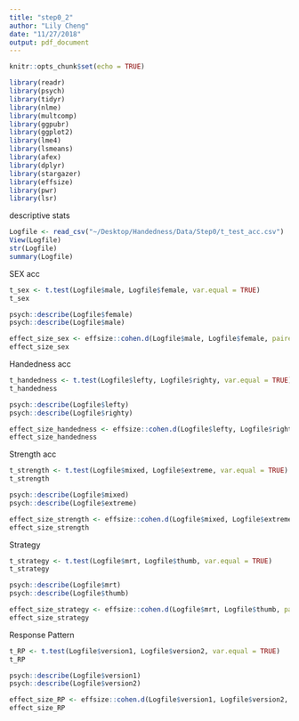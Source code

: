 ```yaml
---
title: "step0_2"
author: "Lily Cheng"
date: "11/27/2018"
output: pdf_document
---
```


```r
knitr::opts_chunk$set(echo = TRUE)
```

```r
library(readr)
library(psych)
library(tidyr)
library(nlme)
library(multcomp)
library(ggpubr)
library(ggplot2)
library(lme4)
library(lsmeans)
library(afex)
library(dplyr)
library(stargazer)
library(effsize)
library(pwr)
library(lsr)
```

descriptive stats
```r
Logfile <- read_csv("~/Desktop/Handedness/Data/Step0/t_test_acc.csv")
View(Logfile)
str(Logfile)
summary(Logfile)
```

SEX acc
```r
t_sex <- t.test(Logfile$male, Logfile$female, var.equal = TRUE)
t_sex
```

```r
psych::describe(Logfile$female)
psych::describe(Logfile$male)
```

```r
effect_size_sex <- effsize::cohen.d(Logfile$male, Logfile$female, paired = FALSE, na.rm = TRUE)
effect_size_sex
```

Handedness acc

```r
t_handedness <- t.test(Logfile$lefty, Logfile$righty, var.equal = TRUE)
t_handedness
```

```r
psych::describe(Logfile$lefty)
psych::describe(Logfile$righty)
```

```r
effect_size_handedness <- effsize::cohen.d(Logfile$lefty, Logfile$righty, paired = FALSE, na.rm = TRUE)
effect_size_handedness
```

Strength acc
```r
t_strength <- t.test(Logfile$mixed, Logfile$extreme, var.equal = TRUE)
t_strength
```

```r
psych::describe(Logfile$mixed)
psych::describe(Logfile$extreme)
```

```r
effect_size_strength <- effsize::cohen.d(Logfile$mixed, Logfile$extreme, paired = FALSE, na.rm = TRUE)
effect_size_strength
```

Strategy

```r
t_strategy <- t.test(Logfile$mrt, Logfile$thumb, var.equal = TRUE)
t_strategy
```

```r
psych::describe(Logfile$mrt)
psych::describe(Logfile$thumb)
```

```r
effect_size_strategy <- effsize::cohen.d(Logfile$mrt, Logfile$thumb, paired = FALSE, na.rm = TRUE)
effect_size_strategy
```

Response Pattern
```r
t_RP <- t.test(Logfile$version1, Logfile$version2, var.equal = TRUE)
t_RP
```

```r
psych::describe(Logfile$version1)
psych::describe(Logfile$version2)
```

```r
effect_size_RP <- effsize::cohen.d(Logfile$version1, Logfile$version2, paired = FALSE, na.rm = TRUE)
effect_size_RP
```